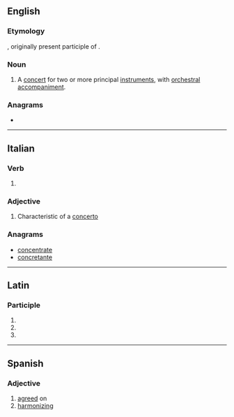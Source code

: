 ==English==

===Etymology===
{{etyl|it|en}}, originally present participle of {{m|it|concertare||to form or perform a concert}}.

===Noun===
{{en-noun}}

# {{lb|en|music}} A [[concert]] for two or more principal [[instrument]]s, with [[orchestral]] [[accompaniment]].

{{Webster 1913}}

===Anagrams===
* {{anagrams|en|concentrate}}

----

==Italian==

===Verb===
{{head|it|present participle}}

# {{present participle of|concertare|lang=it|nocat=1}}

===Adjective===
{{it-adj|concertant|e|i}}

# {{lb|it|music}} Characteristic of a [[concerto]]

===Anagrams===
* [[concentrate#Italian|concentrate]]
* [[concretante#Italian|concretante]]

----

==Latin==

===Participle===
{{la-part-form|concertante}}

# {{inflection of|concertāns||dat|m|s|lang=la}}
# {{inflection of|concertāns||dat|f|s|lang=la}}
# {{inflection of|concertāns||dat|n|s|lang=la}}

----

==Spanish==

===Adjective===
{{es-adj}}

# [[agreed]] on
# [[harmonizing]]